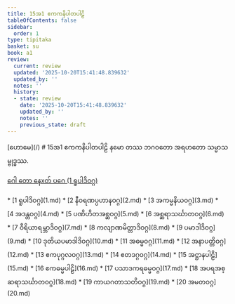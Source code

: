 ```yaml
---
title: 15အ1 ဧကကနိပါတပါဠိ
tableOfContents: false
sidebar:
  order: 1
type: tipitaka
basket: su
book: a1
review:
  current: review
  updated: '2025-10-20T15:41:48.839632'
  updated_by: ''
  notes: ''
  history:
  - state: review
    date: '2025-10-20T15:41:48.839632'
    updated_by: ''
    notes: ''
    previous_state: draft
---
```



<ReviewStatus review={frontmatter.review} showDetails={true} />

<HypothesisAnnotation frontmatter={frontmatter} />


<Paragraph type="center" book="a1">
[ဟောမေ](/)
</Paragraph>

<Paragraph type="center" book="a1">
# 15အ1 ဧကကနိပါတပါဠိ
</Paragraph>

<Paragraph number="1" type="center" book="a1">
နမော တဿ ဘဂဝတော အရဟတော သမ္မာသမ္ဗုဒ္ဓဿ.

[ဂေါ တော နေxတ် ပဂေ (1 ရူပါဒိဝဂ္ဂ)](1.md)



</Paragraph>

<TableOfContents book="a1" section="15">
* [1 ရူပါဒိဝဂ္ဂ](1.md)
* [2 နီဝရဏပ္ပဟာနဝဂ္ဂ](2.md)
* [3 အကမ္မနိယဝဂ္ဂ](3.md)
* [4 အဒန္တဝဂ္ဂ](4.md)
* [5 ပဏိဟိတအစ္ဆဝဂ္ဂ](5.md)
* [6 အစ္ဆရာသင်္ဃာတဝဂ္ဂ](6.md)
* [7 ဝီရိယာရမ္ဘာဒိဝဂ္ဂ](7.md)
* [8 ကလျာဏမိတ္တာဒိဝဂ္ဂ](8.md)
* [9 ပမာဒါဒိဝဂ္ဂ](9.md)
* [10 ဒုတိယပမာဒါဒိဝဂ္ဂ](10.md)
* [11 အဓမ္မဝဂ္ဂ](11.md)
* [12 အနာပတ္တိဝဂ္ဂ](12.md)
* [13 ဧကပုဂ္ဂလဝဂ္ဂ](13.md)
* [14 ဧတဒဂ္ဂဝဂ္ဂ](14.md)
* [15 အဋ္ဌာနပါဠိ](15.md)
* [16 ဧကဓမ္မပါဠိ](16.md)
* [17 ပသာဒကရဓမ္မဝဂ္ဂ](17.md)
* [18 အပရအစ္ဆရာသင်္ဃာတဝဂ္ဂ](18.md)
* [19 ကာယဂတာသတိဝဂ္ဂ](19.md)
* [20 အမတဝဂ္ဂ](20.md)
</TableOfContents>